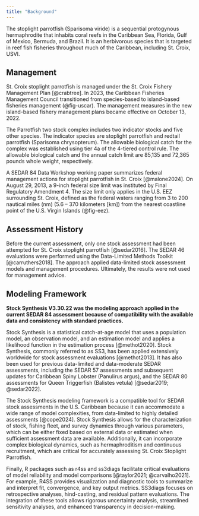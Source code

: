 ```yaml
---
title: "Background"
---
```


The stoplight parrotfish (Sparisoma viride) is a sequential protogynous hermaphrodite that inhabits coral reefs in the Caribbean Sea, Florida, Gulf of Mexico, Bermuda, and Brazil. It is an herbivorous species that is targeted in reef fish fisheries throughout much of the Caribbean, including St. Croix, USVI.

## Management {#sec-background-managment}

St. Croix stoplight parrotfish is managed under the St. Croix Fishery Management Plan [@crabtree]. In 2023, the Caribbean Fisheries Management Council transitioned from species-based to island-based fisheries management (@fig-uscar). The management measures in the new island-based fishery management plans became effective on October 13, 2022.

The Parrotfish two stock complex includes two indicator stocks and five other species. The indicator species are stoplight parrotfish and redtail parrotfish (Sparisoma chrysopterum). The allowable biological catch for the complex was established using tier 4a of the 4-tiered control rule. The allowable biological catch and the annual catch limit are 85,135 and 72,365 pounds whole weight, respectively.

A SEDAR 84 Data Workshop working paper summarizes federal management actions for stoplight parrotfish in St. Croix [@malone2024]. On August 29, 2013, a 9-inch federal size limit was instituted by Final Regulatory Amendment 4. The size limit only applies in the U.S. EEZ surrounding St. Croix, defined as the federal waters ranging from 3 to 200 nautical miles (nm) (5.6 – 370 kilometers \[km\]) from the nearest coastline point of the U.S. Virgin Islands (@fig-eez).

## Assessment History {#sec-background-history}

Before the current assessment, only one stock assessment had been attempted for St. Croix stoplight parrotfish [@sedar2016]. The SEDAR 46 evaluations were performed using the Data-Limited Methods Toolkit [@carruthers2018]. The approach applied data-limited stock assessment models and management procedures. Ultimately, the results were not used for management advice.

## Modeling Framework {#sec-background-framework}

**Stock Synthesis V3.30.22 was the modeling approach applied in the current SEDAR 84 assessment because of compatibility with the available data and consistency with standard practices.**

Stock Synthesis is a statistical catch-at-age model that uses a population model, an observation model, and an estimation model and applies a likelihood function in the estimation process [@methot2020]. Stock Synthesis, commonly referred to as SS3, has been applied extensively worldwide for stock assessment evaluations [@methot2013]. It has also been used for previous data-limited and data-moderate SEDAR assessments, including the SEDAR 57 assessments and subsequent updates for Caribbean Spiny Lobster (Panulirus argus), and the SEDAR 80 assessments for Queen Triggerfish (Balistes vetula) [@sedar2019; @sedar2022].

The Stock Synthesis modeling framework is a compatible tool for SEDAR stock assessments in the U.S. Caribbean because it can accommodate a wide range of model complexities, from data-limited to highly detailed assessments [@cope2024]. Stock Synthesis allows for the characterization of stock, fishing fleet, and survey dynamics through various parameters, which can be either fixed based on external data or estimated when sufficient assessment data are available. Additionally, it can incorporate complex biological dynamics, such as hermaphroditism and continuous recruitment, which are critical for accurately assessing St. Croix Stoplight Parrotfish.

Finally, R packages such as r4ss and ss3diags facilitate critical evaluations of model reliability and model comparisons [@taylor2021; @carvalho2021]. For example, R4SS provides visualization and diagnostic tools to summarize and interpret fit, convergence, and key output metrics. SS3diags focuses on retrospective analyses, hind-casting, and residual pattern evaluations. The integration of these tools allows rigorous uncertainty analysis, streamlined sensitivity analyses, and enhanced transparency in decision-making.
